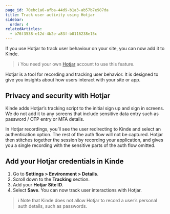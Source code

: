 ```yaml
---
page_id: 70ebc1a6-afba-44d9-b1a3-ab57b7e987da
title: Track user activity using Hotjar
sidebar:
  order: 4
relatedArticles:
  - b76f3538-e12d-4b2e-a83f-b0116238e15c
---
```


If you use Hotjar to track user behaviour on your site, you can now add it to Kinde.

> ℹ️ You need your own [Hotjar](https://www.hotjar.com/) account to use this feature.

Hotjar is a tool for recording and tracking user behavior. It is designed to give you insights about how users interact with your site or app.

## Privacy and security with Hotjar

Kinde adds Hotjar’s tracking script to the initial sign up and sign in screens. We do not add it to any screens that include sensitive data entry such as password / OTP entry or MFA details.

In Hotjar recordings, you’ll see the user redirecting to Kinde and select an authentication option. The rest of the auth flow will not be captured. Hotjar then stitches together the session by recording your application, and gives you a single recording with the sensitive parts of the auth flow omitted.

## Add your Hotjar credentials in Kinde

1. Go to **Settings > Environment > Details**.
2. Scroll down to the **Tracking** section.
3. Add your **Hotjar Site ID**.
4. Select **Save**. You can now track user interactions with Hotjar.

> ℹ️ Note that Kinde does not allow Hotjar to record a user’s personal auth details, such as passwords.
